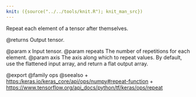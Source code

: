 ```yaml
---
knit: ({source("../../tools/knit.R"); knit_man_src})
---
```

Repeat each element of a tensor after themselves.

@returns
    Output tensor.

@param x Input tensor.
@param repeats The number of repetitions for each element.
@param axis The axis along which to repeat values. By default, use
    the flattened input array, and return a flat output array.

@export
@family ops
@seealso
+ <https:/keras.io/keras_core/api/ops/numpy#repeat-function>
+ <https://www.tensorflow.org/api_docs/python/tf/keras/ops/repeat>
